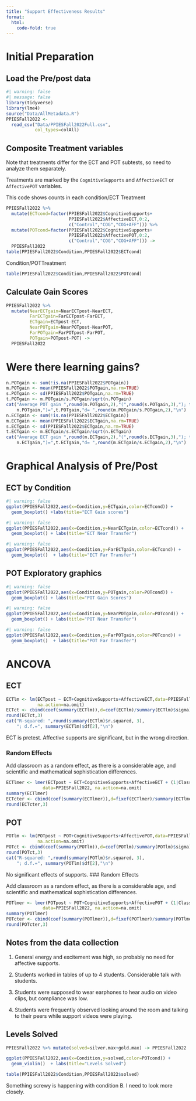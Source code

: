 ```yaml
---
title: "Support Effectiveness Results"
format: 
  html:
    code-fold: true
---
```


# Initial Preparation

## Load the Pre/post data

```r
#| warning: false
#| message: false
library(tidyverse)
library(lme4)
source("Data/AllMetadata.R")
PPIESFall2022 <- 
  read_csv("Data/PPIESFall2022Full.csv",
           col_types=colAll)
```

## Composite Treatment variables

Note that treatments differ for the ECT and POT subtests, so need to
analyze them separately.

Treatments are marked by the `CognitiveSupports` and `AffectiveECT` or 
`AffectivePOT` variables.

This code shows counts in each condition/ECT Treatment

```r
PPIESFall2022 %>%
  mutate(ECTcond=factor(PPIESFall2022$CognitiveSupports+
                        PPIESFall2022$AffectiveECT,0:2,
                        c("Control","COG","COG+AFF"))) %>%
  mutate(POTcond=factor(PPIESFall2022$CognitiveSupports+
                        PPIESFall2022$AffectivePOT,0:2,
                        c("Control","COG","COG+AFF"))) ->
  PPIESFall2022
table(PPIESFall2022$Condition,PPIESFall2022$ECTcond)
```
Condition/POTTreatment

```r
table(PPIESFall2022$Condition,PPIESFall2022$POTcond)
```

## Calculate Gain Scores

```r
PPIESFall2022 %>%
  mutate(NearECTgain=NearECTpost-NearECT,
         FarECTgain=FarECTpost-FarECT,
         ECTgain=ECTpost-ECT,
         NearPOTgain=NearPOTpost-NearPOT,
         FarPOTgain=FarPOTpost-FarPOT,
         POTgain=POTpost-POT) ->
  PPIESFall2022
```

# Were there learning gains?

```r
n.POTgain <- sum(!is.na(PPIESFall2022$POTgain))
m.POTgain <- mean(PPIESFall2022$POTgain,na.rm=TRUE)
s.POTgain <- sd(PPIESFall2022$POTgain,na.rm=TRUE)
t.POTgain <- m.POTgain/s.POTgain/sqrt(n.POTgain)
cat("Average POT gain ",round(m.POTgain,2),"(",round(s.POTgain,3),"); t(",
    n.POTgain,")=",t.POTgain,"d= ",round(m.POTgain/s.POTgain,2),"\n")
n.ECTgain <- sum(!is.na(PPIESFall2022$ECTgain))
m.ECTgain <- mean(PPIESFall2022$ECTgain,na.rm=TRUE)
s.ECTgain <- sd(PPIESFall2022$ECTgain,na.rm=TRUE)
t.ECTgain <- m.ECTgain/s.ECTgain/sqrt(n.ECTgain)
cat("Average ECT gain ",round(m.ECTgain,2),"(",round(s.ECTgain,3),"); t(",
    n.ECTgain,")=",t.ECTgain,"d= ",round(m.ECTgain/s.ECTgain,2),"\n")
```


# Graphical Analysis of Pre/Post

## ECT by Condition
```r
#| warning: false
ggplot(PPIESFall2022,aes(x=Condition,y=ECTgain,color=ECTcond)) +
  geom_boxplot() +labs(title="ECT Gain scores")
```
```r
#| warning: false
ggplot(PPIESFall2022,aes(x=Condition,y=NearECTgain,color=ECTcond)) +
  geom_boxplot() + labs(title="ECT Near Transfer")
```
```r
#| warning: false
ggplot(PPIESFall2022,aes(x=Condition,y=FarECTgain,color=ECTcond)) +
  geom_boxplot()  + labs(title="ECT Far Transfer")
```

## POT Exploratory graphics

```r
#| warning: false
ggplot(PPIESFall2022,aes(x=Condition,y=POTgain,color=POTcond)) +
  geom_boxplot() + labs(title="POT Gain Scores")
```

```r
#| warning: false
ggplot(PPIESFall2022,aes(x=Condition,y=NearPOTgain,color=POTcond)) +
  geom_boxplot() + labs(title="POT Near Transfer")
```

```r
#| warning: false
ggplot(PPIESFall2022,aes(x=Condition,y=FarPOTgain,color=POTcond)) +
  geom_boxplot()  + labs(title="POT Far Transfer")
```

# ANCOVA

## ECT

```r
ECTlm <- lm(ECTpost ~ ECT+CognitiveSupports+AffectiveECT,data=PPIESFall2022,
            na.action=na.omit)
ECTct <- cbind(coef(summary(ECTlm)),d=coef(ECTlm)/summary(ECTlm)$sigma)
round(ECTct,3)
cat("R-squared: ",round(summary(ECTlm)$r.squared, 3), 
    "; d.f.=", summary(ECTlm)$df[2],"\n")
```

ECT is pretest.
Affective supports are significant, but in the wrong direction.

### Random Effects

Add classroom as a random effect, as there is a considerable age, and scientific
and mathematical sophistication differences.

```r
ECTlmer <- lmer(ECTpost ~ ECT+CognitiveSupports+AffectiveECT + (1|Class),
              data=PPIESFall2022, na.action=na.omit)
summary(ECTlmer)
ECTcter <- cbind(coef(summary(ECTlmer)),d=fixef(ECTlmer)/summary(ECTlmer)$sigma)
round(ECTcter,3)
```


## POT

```r
POTlm <- lm(POTpost ~ POT+CognitiveSupports+AffectivePOT,data=PPIESFall2022,
            na.action=na.omit)
POTct <- cbind(coef(summary(POTlm)),d=coef(POTlm)/summary(POTlm)$sigma)
round(POTct,3)
cat("R-squared: ",round(summary(POTlm)$r.squared, 3), 
    "; d.f.=", summary(POTlm)$df[2],"\n")

```

No significant effects of supports.
### Random Effects

Add classroom as a random effect, as there is a considerable age, and scientific
and mathematical sophistication differences.

```r
POTlmer <- lmer(POTpost ~ POT+CognitiveSupports+AffectivePOT + (1|Class),
              data=PPIESFall2022, na.action=na.omit)
summary(POTlmer)
POTcter <- cbind(coef(summary(POTlmer)),d=fixef(POTlmer)/summary(POTlmer)$sigma)
round(POTcter,3)
```
## Notes from the data collection

1. General energy and excitement was high, so probably no need for affective supports.

2. Students worked in tables of up to 4 students.  Considerable talk with students.

3. Students were supposed to wear earphones to hear audio on video clips, but compliance was low.

4. Students were frequently observed looking around the room and talking to their peers while support videos were playing.

## Levels Solved

```r
PPIESFall2022 %>% mutate(solved=silver.max+gold.max) -> PPIESFall2022

```

```r
ggplot(PPIESFall2022,aes(x=Condition,y=solved,color=POTcond)) +
  geom_violin()  + labs(title="Levels Solved")
```

```r
table(PPIESFall2022$Condition,PPIESFall2022$solved)
```

Something screwy is happening with condition B.  I need to look more closely.